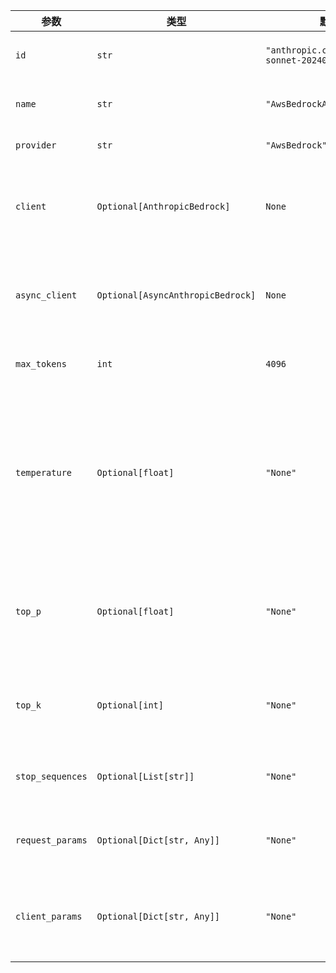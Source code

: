 | 参数           | 类型                             | 默认值                                       | 描述                                                                                                                                                       |
| -------------- | -------------------------------- | -------------------------------------------- | ---------------------------------------------------------------------------------------------------------------------------------------------------------- |
| `id`           | `str`                            | `"anthropic.claude-3-5-sonnet-20240620-v1:0"` | 用于生成响应的特定模型 ID。                                                                                                                                |
| `name`         | `str`                            | `"AwsBedrockAnthropicClaude"`                | Claude 代理的名称标识符。                                                                                                                                  |
| `provider`     | `str`                            | `"AwsBedrock"`                               | 模型提供商。                                                                                                                                               |
| `client`       | `Optional[AnthropicBedrock]`     | `None`                                       | 用于向 Anthropic Bedrock 服务发出请求的客户端。                                                                                                            |
| `async_client` | `Optional[AsyncAnthropicBedrock]`| `None`                                       | 用于向 Anthropic Bedrock 服务发出请求的异步客户端。                                                                                                        |
| `max_tokens`   | `int`                            | `4096`                                       | 响应中要生成的最大 token 数。                                                                                                                              |
| `temperature`  | `Optional[float]`                | `"None"`                                     | 要使用的采样温度，介于 0 和 2 之间。0.8 这样的较高值会使输出更随机，而 0.2 这样的较低值会使输出更聚焦和确定性。                                                  |
| `top_p`        | `Optional[float]`                | `"None"`                                     | 核心采样参数。模型会考虑具有 top_p 概率质量的 token 结果。                                                                                                   |
| `top_k`        | `Optional[int]`                  | `"None"`                                     | 用于 top-k 过滤要保留的最高概率词汇 token 的数量。                                                                                                         |
| `stop_sequences`| `Optional[List[str]]`            | `"None"`                                     | API 将停止生成更多 token 的序列列表。                                                                                                                      |
| `request_params`| `Optional[Dict[str, Any]]`       | `"None"`                                     | 请求的附加参数，以字典形式提供。                                                                                                                           |
| `client_params` | `Optional[Dict[str, Any]]`       | `"None"`                                     | 用于初始化 `AwsBedrock` 客户端的附加客户端参数，以字典形式提供。                                                                                               |